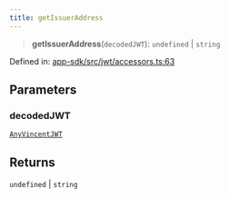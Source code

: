 ```yaml
---
title: getIssuerAddress
---
```


> **getIssuerAddress**(`decodedJWT`): `undefined` \| `string`

Defined in: [app-sdk/src/jwt/accessors.ts:63](https://github.com/LIT-Protocol/Vincent/blob/4f61b0b06d818c2273457b0cc8a4e68ed21a72ed/packages/libs/app-sdk/src/jwt/accessors.ts#L63)

## Parameters

### decodedJWT

[`AnyVincentJWT`](/api-reference/app-sdk/jwt/type-aliases/AnyVincentJWT)

## Returns

`undefined` \| `string`
